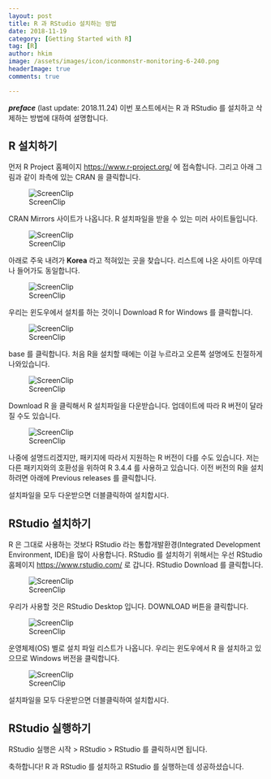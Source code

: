 ```yaml
---
layout: post  
title: R 과 RStudio 설치하는 방법  
date: 2018-11-19  
category: [Getting Started with R]  
tag: [R]  
author: hkim  
image: /assets/images/icon/iconmonstr-monitoring-6-240.png
headerImage: true
comments: true

---
```


***preface*** (last update: 2018.11.24) 이번 포스트에서는 R 과 RStudio 를 설치하고 삭제하는 방법에 대하여 설명합니다.

## R 설치하기

먼저 R Project 홈페이지 [https://www.r-project.org/](https://www.r-project.org/) 에 접속합니다. 그리고 아래 그림과 같이 좌측에 있는 CRAN 을 클릭합니다.

![ScreenClip](FILES_2018-11-19-Install-R-and-RStudio/ScreenClip_01.png)


CRAN Mirrors 사이트가 나옵니다. R 설치파일을 받을 수 있는 미러 사이트들입니다.

![ScreenClip](FILES_2018-11-19-Install-R-and-RStudio/ScreenClip_02.png)

아래로 주욱 내려가 **Korea** 라고 적혀있는 곳을 찾습니다. 리스트에 나온 사이트 아무데나 들어가도 동일합니다.

![ScreenClip](FILES_2018-11-19-Install-R-and-RStudio/ScreenClip_03.png)

우리는 윈도우에서 설치를 하는 것이니 Download R for Windows 를 클릭합니다.

![ScreenClip](FILES_2018-11-19-Install-R-and-RStudio/ScreenClip_04.png)

base 를 클릭합니다. 처음 R을 설치할 때에는 이걸 누르라고 오른쪽 설명에도 친절하게 나와있습니다.

![ScreenClip](FILES_2018-11-19-Install-R-and-RStudio/ScreenClip_05.png)

Download R 을 클릭해서 R 설치파일을 다운받습니다. 업데이트에 따라 R 버전이 달라질 수도 있습니다.

![ScreenClip](FILES_2018-11-19-Install-R-and-RStudio/ScreenClip_06.png)

나중에 설명드리겠지만, 패키지에 따라서 지원하는 R 버전이 다를 수도 있습니다. 저는 다른 패키지와의 호환성을 위하여 R 3.4.4 를 사용하고 있습니다. 이전 버전의 R을 설치하려면 아래에 Previous releases 를 클릭합니다.

설치파일을 모두 다운받으면 더블클릭하여 설치합시다.


## RStudio 설치하기

R 은 그대로 사용하는 것보다 RStudio 라는 통합개발환경(Integrated Development Environment, IDE)을 많이 사용합니다. RStudio 를 설치하기 위해서는 우선 RStudio 홈페이지 [https://www.rstudio.com/](https://www.rstudio.com/) 로 갑니다. RStudio Download 를 클릭합니다.

![ScreenClip](FILES_2018-11-19-Install-R-and-RStudio/ScreenClip_07.png)

우리가 사용할 것은 RStudio Desktop 입니다. DOWNLOAD 버튼을 클릭합니다.

![ScreenClip](FILES_2018-11-19-Install-R-and-RStudio/ScreenClip_08.png)

운영체제(OS) 별로 설치 파일 리스트가 나옵니다. 우리는 윈도우에서 R 을 설치하고 있으므로 Windows 버전을 클릭합니다. 

![ScreenClip](FILES_2018-11-19-Install-R-and-RStudio/ScreenClip_09.png)

설치파일을 모두 다운받으면 더블클릭하여 설치합시다.


## RStudio 실행하기

RStudio 실행은 시작 > RStudio > RStudio 를 클릭하시면 됩니다.

축하합니다! R 과 RStudio 를 설치하고 RStudio 를 실행하는데 성공하셨습니다.
